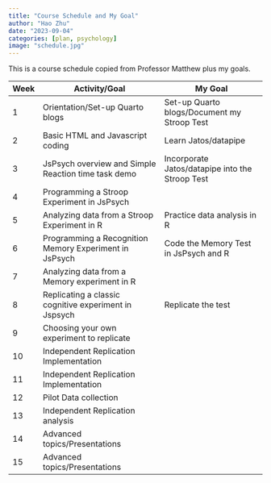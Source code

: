 ```yaml
---
title: "Course Schedule and My Goal"
author: "Hao Zhu"
date: "2023-09-04"
categories: [plan, psychology]
image: "schedule.jpg"
---
```


This is a course schedule copied from Professor Matthew plus my goals.

| Week | Activity/Goal                                          |My Goal                                        |
|------|--------------------------------------------------------|-----------------------------------------------|
| 1    | Orientation/Set-up Quarto blogs                        |Set-up Quarto blogs/Document my Stroop Test    |
| 2    | Basic HTML and Javascript coding                       |Learn Jatos/datapipe                           |
| 3    | JsPsych overview and Simple Reaction time task demo    |Incorporate Jatos/datapipe into the Stroop Test|
| 4    | Programming a Stroop Experiment in JsPsych             |                                               |
| 5    | Analyzing data from a Stroop Experiment in R           |Practice data analysis in R                    |
| 6    | Programming a Recognition Memory Experiment in JsPsych |Code the Memory Test in JsPsych and R          |
| 7    | Analyzing data from a Memory experiment in R           |                                               |
| 8    | Replicating a classic cognitive experiment in Jspsych  |Replicate the test                             |
| 9    | Choosing your own experiment to replicate              |                                               |
| 10   | Independent Replication Implementation                 |                                               |
| 11   | Independent Replication Implementation                 |                                               |
| 12   | Pilot Data collection                                  |                                               |
| 13   | Independent Replication analysis                       |                                               |
| 14   | Advanced topics/Presentations                          |                                               |
| 15   | Advanced topics/Presentations                          |                                               |
